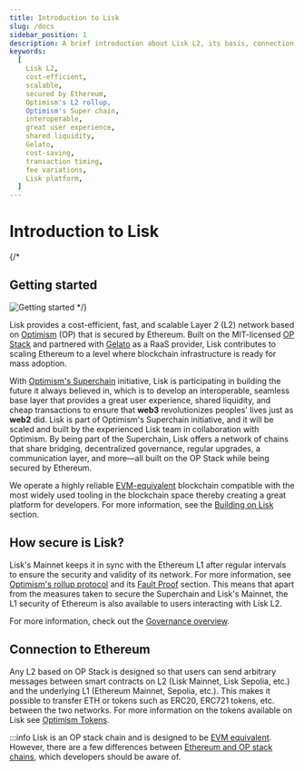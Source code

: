```yaml
---
title: Introduction to Lisk
slug: /docs
sidebar_position: 1
description: A brief introduction about Lisk L2, its basis, connection to Ethereum and its main contributors
keywords:
  [
    Lisk L2,
    cost-efficient,
    scalable,
    secured by Ethereum,
    Optimism's L2 rollup,
    Optimism's Super chain,
    interoperable,
    great user experience,
    shared liquidity,
    Gelato,
    cost-saving,
    transaction timing,
    fee variations,
    Lisk platform,
  ]
---
```


# Introduction to Lisk
{/* <span className="overview-span">
    <h2>Getting started</h2>
    <img src="/img/bannerwhite.svg" alt="Getting started" className="overview-img" /> 
</span> */}


Lisk provides a cost-efficient, fast, and scalable Layer 2 (L2) network based on [Optimism](https://docs.optimism.io/) (OP) that is secured by Ethereum.
Built on the MIT-licensed [OP Stack](https://docs.optimism.io/stack/getting-started) and partnered with [Gelato](https://www.gelato.network/) as a RaaS provider, Lisk contributes to scaling Ethereum to a level where blockchain infrastructure is ready for mass adoption.

With [Optimism's Superchain](https://docs.optimism.io/stack/explainer) initiative, Lisk is participating in building the future it always believed in, which is to develop an interoperable, seamless base layer that provides a great user experience, shared liquidity, and cheap transactions to ensure that **web3** revolutionizes peoples' lives just as **web2** did.
Lisk is part of Optimism's Superchain initiative, and it will be scaled and built by the experienced Lisk team in collaboration with Optimism.
By being part of the Superchain, Lisk offers a network of chains that share bridging, decentralized governance, regular upgrades, a communication layer, and more—all built on the OP Stack while being secured by Ethereum.

We operate a highly reliable [EVM-equivalent](https://medium.com/ethereum-optimism/introducing-evm-equivalence-5c2021deb306) blockchain compatible with the most widely used tooling in the blockchain space thereby creating a great platform for developers.
For more information, see the [Building on Lisk](category/building-on-lisk) section.

## How secure is Lisk?
Lisk's Mainnet keeps it in sync with the Ethereum L1 after regular intervals to ensure the security and validity of its network.
For more information, see [Optimism's rollup protocol](https://docs.optimism.io/stack/protocol/overview) and its [Fault Proof](https://docs.optimism.io/stack/protocol/overview#fault-proofs) section.
This means that apart from the measures taken to secure the Superchain and Lisk's Mainnet, the L1 security of Ethereum is also available to users interacting with Lisk L2.

For more information, check out the [Governance overview](governance/overview).

## Connection to Ethereum

Any L2 based on OP Stack is designed so that users can send arbitrary messages between smart contracts on L2 (Lisk Mainnet, Lisk Sepolia, etc.) and the underlying L1 (Ethereum Mainnet, Sepolia, etc.). This makes it possible to transfer ETH or tokens such as ERC20, ERC721 tokens, etc. between the two networks.
For more information on the tokens available on Lisk see [Optimism Tokens](https://cryptorank.io/blockchains/optimism).

:::info
Lisk is an OP stack chain and is designed to be [EVM equivalent](https://web.archive.org/web/20231127160757/https://medium.com/ethereum-optimism/introducing-evm-equivalence-5c2021deb306). However, there are a few differences between [Ethereum and OP stack chains](https://docs.optimism.io/stack/differences), which developers should be aware of.